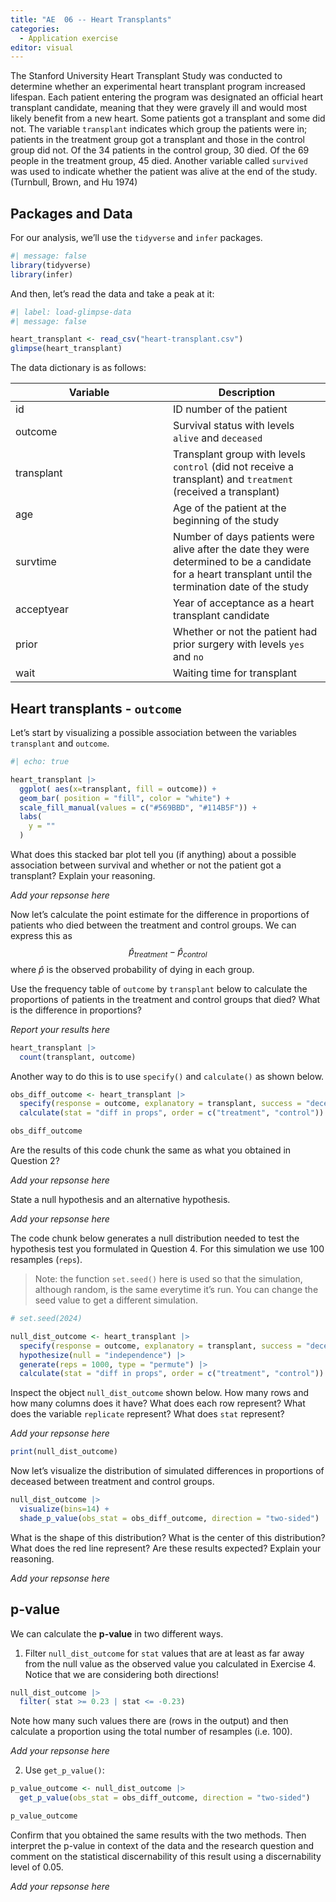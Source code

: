 ```yaml
---
title: "AE  06 -- Heart Transplants"
categories: 
  - Application exercise
editor: visual
---
```


The Stanford University Heart Transplant Study was conducted to determine whether an experimental heart transplant program increased lifespan. Each patient entering the program was designated an official heart transplant candidate, meaning that they were gravely ill and would most likely benefit from a new heart. Some patients got a transplant and some did not. The variable `transplant` indicates which group the patients were in; patients in the treatment group got a transplant and those in the control group did not. Of the 34 patients in the control group, 30 died. Of the 69 people in the treatment group, 45 died. Another variable called `survived` was used to indicate whether the patient was alive at the end of the study. (Turnbull, Brown, and Hu 1974)

## Packages and Data

For our analysis, we'll use the `tidyverse` and `infer` packages.

```r
#| message: false
library(tidyverse)
library(infer)
```

And then, let's read the data and take a peak at it:

```r
#| label: load-glimpse-data
#| message: false

heart_transplant <- read_csv("heart-transplant.csv")
glimpse(heart_transplant)
```

The data dictionary is as follows:

| Variable | Description |
|------------------------------------|------------------------------------|
| id | ID number of the patient |
| outcome | Survival status with levels `alive` and `deceased` |
| transplant | Transplant group with levels `control` (did not receive a transplant) and `treatment` (received a transplant) |
| age | Age of the patient at the beginning of the study |
| survtime | Number of days patients were alive after the date they were determined to be a candidate for a heart transplant until the termination date of the study |
| acceptyear | Year of acceptance as a heart transplant candidate |
| prior | Whether or not the patient had prior surgery with levels `yes` and `no` |
| wait | Waiting time for transplant |

## Heart transplants - `outcome`

Let's start by visualizing a possible association between the variables `transplant` and `outcome`.

```r
#| echo: true

heart_transplant |>
  ggplot( aes(x=transplant, fill = outcome)) +
  geom_bar( position = "fill", color = "white") +
  scale_fill_manual(values = c("#569BBD", "#114B5F")) +
  labs(
    y = ""
  )
```

::: {.callout-note title="Question 1" icon="false"}
What does this stacked bar plot tell you (if anything) about a possible association between survival and whether or not the patient got a transplant? Explain your reasoning.

*Add your repsonse here*
:::

Now let's calculate the point estimate for the difference in proportions of patients who died between the treatment and control groups. We can express this as $$
\hat{p}_{treatment} - \hat{p}_{control}
$$ where $\hat{p}$ is the observed probability of dying in each group.

::: {.callout-note title="Question 2" icon="false"}
Use the frequency table of `outcome` by `transplant` below to calculate the proportions of patients in the treatment and control groups that died? What is the difference in proportions?

*Report your results here*
:::

```r
heart_transplant |>
  count(transplant, outcome)
```

Another way to do this is to use `specify()` and `calculate()` as shown below.

```r
obs_diff_outcome <- heart_transplant |>
  specify(response = outcome, explanatory = transplant, success = "deceased") |>
  calculate(stat = "diff in props", order = c("treatment", "control"))

obs_diff_outcome
```

::: {.callout-note title="Question 3" icon="false"}
Are the results of this code chunk the same as what you obtained in Question 2?

*Add your repsonse here*
:::

::: {.callout-note title="Question 4" icon="false"}
State a null hypothesis and an alternative hypothesis.

*Add your repsonse here*
:::

The code chunk below generates a null distribution needed to test the hypothesis test you formulated in Question 4. For this simulation we use 100 resamples (`reps`).

> Note: the function `set.seed()` here is used so that the simulation, although random, is the same everytime it's run. You can change the seed value to get a different simulation.

```r
# set.seed(2024)

null_dist_outcome <- heart_transplant |>
  specify(response = outcome, explanatory = transplant, success = "deceased") |>
  hypothesize(null = "independence") |>
  generate(reps = 1000, type = "permute") |>
  calculate(stat = "diff in props", order = c("treatment", "control"))
```

::: {.callout-note title="Question 5" icon="false"}
Inspect the object `null_dist_outcome` shown below. How many rows and how many columns does it have? What does each row represent? What does the variable `replicate` represent? What does `stat` represent?

*Add your repsonse here*
:::

```r
print(null_dist_outcome)
```

Now let's visualize the distribution of simulated differences in proportions of deceased between treatment and control groups.

```r
null_dist_outcome |>
  visualize(bins=14) +
  shade_p_value(obs_stat = obs_diff_outcome, direction = "two-sided")
```

::: {.callout-note title="Question 6" icon="false"}
What is the shape of this distribution? What is the center of this distribution? What does the red line represent? Are these results expected? Explain your reasoning.

*Add your repsonse here*
:::

## p-value

We can calculate the **p-value** in two different ways.

1.  Filter `null_dist_outcome` for `stat` values that are at least as far away from the null value as the observed value you calculated in Exercise 4. Notice that we are considering both directions!

```r
null_dist_outcome |>
  filter( stat >= 0.23 | stat <= -0.23)
```

::: {.callout-note title="Question 7" icon="false"}
Note how many such values there are (rows in the output) and then calculate a proportion using the total number of resamples (i.e. 100).

*Add your repsonse here*
:::

2.  Use `get_p_value()`:

```r
p_value_outcome <- null_dist_outcome |>
  get_p_value(obs_stat = obs_diff_outcome, direction = "two-sided")

p_value_outcome
```

::: {.callout-note title="Question 8" icon="false"}
Confirm that you obtained the same results with the two methods. Then interpret the p-value in context of the data and the research question and comment on the statistical discernability of this result using a discernability level of 0.05.

*Add your repsonse here*
:::
